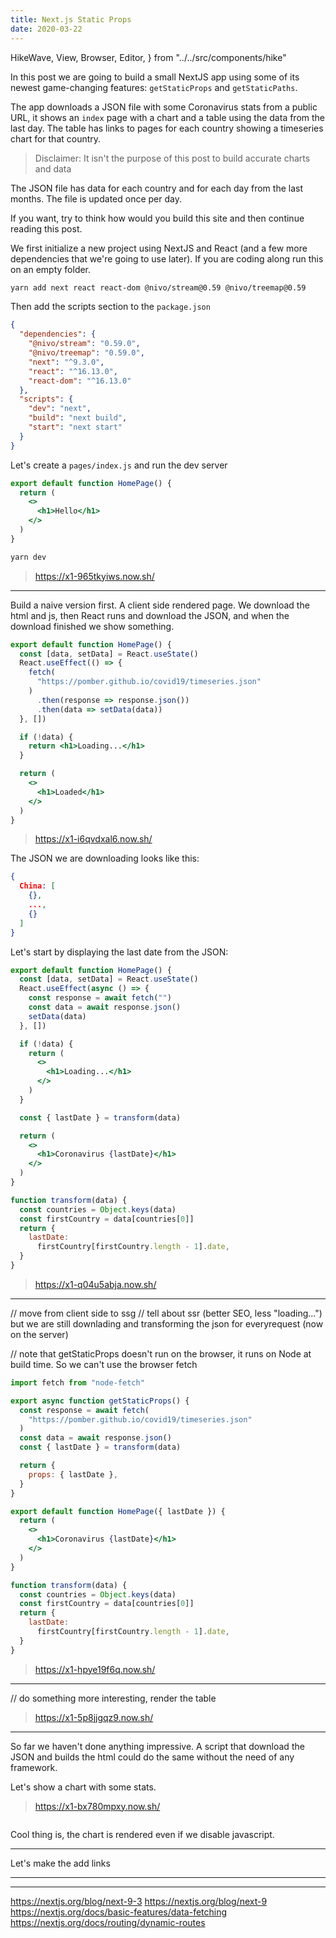 ```yaml
---
title: Next.js Static Props
date: 2020-03-22
---
```


  HikeWave,
  View,
  Browser,
  Editor,
} from "../../src/components/hike"

<HikeWave>

<View><Browser url="https://some.now.sh" height={300} /></View>

In this post we are going to build a small NextJS app using some of its newest game-changing features: `getStaticProps` and `getStaticPaths`.

The app downloads a JSON file with some Coronavirus stats from a public URL, it shows an `index` page with a chart and a table using the data from the last day. The table has links to pages for each country showing a timeseries chart for that country.

> Disclaimer: It isn't the purpose of this post to build accurate charts and data

The JSON file has data for each country and for each day from the last months. The file is updated once per day.

If you want, try to think how would you build this site and then continue reading this post.

<View><Editor height={350} /></View>

We first initialize a new project using NextJS and React (and a few more dependencies that we're going to use later). If you are coding along run this on an empty folder.

```bash
yarn add next react react-dom @nivo/stream@0.59 @nivo/treemap@0.59
```

Then add the scripts section to the `package.json`

```json
{
  "dependencies": {
    "@nivo/stream": "0.59.0",
    "@nivo/treemap": "0.59.0",
    "next": "^9.3.0",
    "react": "^16.13.0",
    "react-dom": "^16.13.0"
  },
  "scripts": {
    "dev": "next",
    "build": "next build",
    "start": "next start"
  }
}
```

<View>
  <Editor height={350} />
  <Browser url="https://some.now.sh" height={300} />
</View>

Let's create a `pages/index.js` and run the dev server

```jsx
export default function HomePage() {
  return (
    <>
      <h1>Hello</h1>
    </>
  )
}
```

```bash
yarn dev
```

> https://x1-965tkyiws.now.sh/

---

Build a naive version first. A client side rendered page. We download the html and js, then React runs and download the JSON, and when the download finished we show something.

```jsx
export default function HomePage() {
  const [data, setData] = React.useState()
  React.useEffect(() => {
    fetch(
      "https://pomber.github.io/covid19/timeseries.json"
    )
      .then(response => response.json())
      .then(data => setData(data))
  }, [])

  if (!data) {
    return <h1>Loading...</h1>
  }

  return (
    <>
      <h1>Loaded</h1>
    </>
  )
}
```

> https://x1-i6qvdxal6.now.sh/

The JSON we are downloading looks like this:

```json
{
  China: [
    {},
    ...,
    {}
  ]
}
```

Let's start by displaying the last date from the JSON:

```jsx
export default function HomePage() {
  const [data, setData] = React.useState()
  React.useEffect(async () => {
    const response = await fetch("")
    const data = await response.json()
    setData(data)
  }, [])

  if (!data) {
    return (
      <>
        <h1>Loading...</h1>
      </>
    )
  }

  const { lastDate } = transform(data)

  return (
    <>
      <h1>Coronavirus {lastDate}</h1>
    </>
  )
}

function transform(data) {
  const countries = Object.keys(data)
  const firstCountry = data[countries[0]]
  return {
    lastDate:
      firstCountry[firstCountry.length - 1].date,
  }
}
```

> https://x1-q04u5abja.now.sh/

---

// move from client side to ssg
// tell about ssr (better SEO, less "loading...") but we are still downlading and transforming the json for everyrequest (now on the server)

// note that getStaticProps doesn't run on the browser, it runs on Node at build time. So we can't use the browser fetch

```jsx
import fetch from "node-fetch"

export async function getStaticProps() {
  const response = await fetch(
    "https://pomber.github.io/covid19/timeseries.json"
  )
  const data = await response.json()
  const { lastDate } = transform(data)

  return {
    props: { lastDate },
  }
}

export default function HomePage({ lastDate }) {
  return (
    <>
      <h1>Coronavirus {lastDate}</h1>
    </>
  )
}

function transform(data) {
  const countries = Object.keys(data)
  const firstCountry = data[countries[0]]
  return {
    lastDate:
      firstCountry[firstCountry.length - 1].date,
  }
}
```

> https://x1-hpye19f6q.now.sh/

---

// do something more interesting, render the table

> https://x1-5p8jjgqz9.now.sh/

---

So far we haven't done anything impressive. A script that download the JSON and builds the html could do the same without the need of any framework.

Let's show a chart with some stats.

> https://x1-bx780mpxy.now.sh/

```jsx
```

Cool thing is, the chart is rendered even if we disable javascript.

---

Let's make the add links

---

---

https://nextjs.org/blog/next-9-3
https://nextjs.org/blog/next-9
https://nextjs.org/docs/basic-features/data-fetching
https://nextjs.org/docs/routing/dynamic-routes

</HikeWave>
